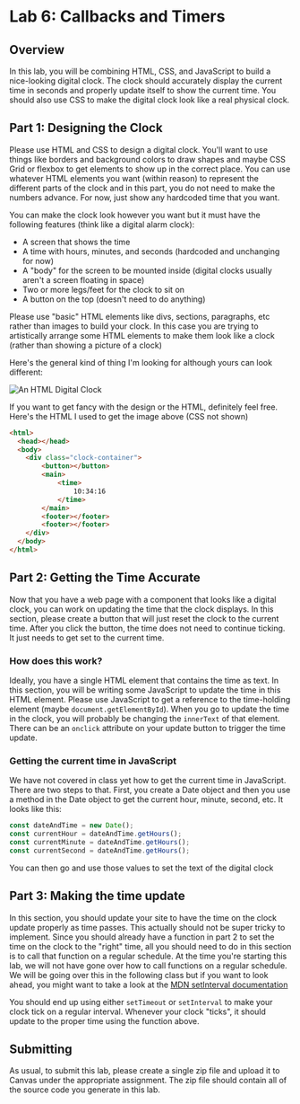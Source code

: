 
# Lab 6: Callbacks and Timers

## Overview

In this lab, you will be combining HTML, CSS, and JavaScript to build a nice-looking digital clock. The clock should accurately display the current time in seconds and properly update itself to show the current time. You should also use CSS to make the digital clock look like a real physical clock.

## Part 1: Designing the Clock

Please use HTML and CSS to design a digital clock. You'll want to use things like borders and background colors to draw shapes and maybe CSS Grid or flexbox to get elements to show up in the correct place. You can use whatever HTML elements you want (within reason) to represent the different parts of the clock and in this part, you do not need to make the numbers advance. For now, just show any hardcoded time that you want.

You can make the clock look however you want but it must have the following features (think like a digital alarm clock):

- A screen that shows the time
- A time with hours, minutes, and seconds (hardcoded and unchanging for now)
- A "body" for the screen to be mounted inside (digital clocks usually aren't a screen floating in space)
- Two or more legs/feet for the clock to sit on
- A button on the top (doesn't need to do anything)

Please use "basic" HTML elements like divs, sections, paragraphs, etc rather than images to build your clock. In this case you are trying to artistically arrange some HTML elements to make them look like a clock (rather than showing a picture of a clock)

Here's the general kind of thing I'm looking for although yours can look different:

![An HTML Digital Clock](/images/clock-lab.png)

If you want to get fancy with the design or the HTML, definitely feel free. Here's the HTML I used to get the image above (CSS not shown)

```html
<html>
  <head></head>
  <body>
    <div class="clock-container">
        <button></button>
        <main>
            <time>
                10:34:16
            </time>
        </main>
        <footer></footer>
        <footer></footer>
    </div>
  </body>
</html>
```

## Part 2: Getting the Time Accurate

Now that you have a web page with a component that looks like a digital clock, you can work on updating the time that the clock displays. In this section, please create a button that will just reset the clock to the current time. After you click the button, the time does not need to continue ticking. It just needs to get set to the current time.

### How does this work?

Ideally, you have a single HTML element that contains the time as text. In this section, you will be writing some JavaScript to update the time in this HTML element. Please use JavaScript to get a reference to the time-holding element (maybe `document.getElementById`). When you go to update the time in the clock, you will probably be changing the `innerText` of that element. There can be an `onclick` attribute on your update button to trigger the time update.

### Getting the current time in JavaScript

We have not covered in class yet how to get the current time in JavaScript. There are two steps to that. First, you create a Date object and then you use a method in the Date object to get the current hour, minute, second, etc. It looks like this:

```js
const dateAndTime = new Date();
const currentHour = dateAndTime.getHours();
const currentMinute = dateAndTime.getHours();
const currentSecond = dateAndTime.getHours();
```

You can then go and use those values to set the text of the digital clock

## Part 3: Making the time update

In this section, you should update your site to have the time on the clock update properly as time passes. This actually should not be super tricky to implement. Since you should already have a function in part 2 to set the time on the clock to the "right" time, all you should need to do in this section is to call that function on a regular schedule. At the time you're starting this lab, we will not have gone over how to call functions on a regular schedule. We will be going over this in the following class but if you want to look ahead, you might want to take a look at the [MDN setInterval documentation](https://developer.mozilla.org/en-US/docs/Web/API/setInterval)

You should end up using either `setTimeout` or `setInterval` to make your clock tick on a regular interval. Whenever your clock "ticks", it should update to the proper time using the function above.

## Submitting

As usual, to submit this lab, please create a single zip file and upload it to Canvas under the appropriate assignment. The zip file should contain all of the source code you generate in this lab.
